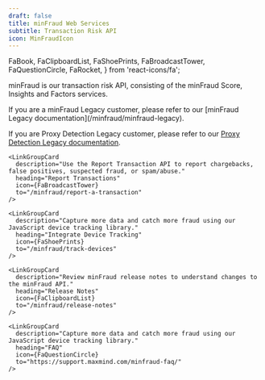 ```yaml
---
draft: false
title: minFraud Web Services
subtitle: Transaction Risk API
icon: MinFraudIcon
---
```


  FaBook,
  FaClipboardList,
  FaShoePrints,
  FaBroadcastTower,
  FaQuestionCircle,
  FaRocket,
} from 'react-icons/fa';

minFraud is our transaction risk API, consisting of the minFraud Score,
Insights and Factors services.

<Alert type="info">
  If you are a minFraud Legacy customer, please refer to our
  [minFraud Legacy documentation](/minfraud/minfraud-legacy).

  If you are Proxy Detection Legacy customer, please refer to our
  [Proxy Detection Legacy documentation](/proxy-detection).
</Alert>

<LinkGroupContainer>
  <LinkGroup heading="Guides">
    <LinkGroupCard
      description="Start evaluating your transactions by installing, configuring, and using a minFraud API client."
      heading="Evaluate a Transaction"
      icon={FaRocket}
      to="/minfraud/evaluate-a-transaction"
    />

    <LinkGroupCard
      description="Use the Report Transaction API to report chargebacks, false positives, suspected fraud, or spam/abuse."
      heading="Report Transactions"
      icon={FaBroadcastTower}
      to="/minfraud/report-a-transaction"
    />

    <LinkGroupCard
      description="Capture more data and catch more fraud using our JavaScript device tracking library."
      heading="Integrate Device Tracking"
      icon={FaShoePrints}
      to="/minfraud/track-devices"
    />
  </LinkGroup>

  <LinkGroup isCompact heading="Resources">
    <LinkGroupCard
      description="Learn about each minFraud service's request and response objects."
      heading="API Documentation"
      icon={FaBook}
      to="/minfraud/api-documentation"
    />

    <LinkGroupCard
      description="Review minFraud release notes to understand changes to the minFraud API."
      heading="Release Notes"
      icon={FaClipboardList}
      to="/minfraud/release-notes"
    />

    <LinkGroupCard
      description="Capture more data and catch more fraud using our JavaScript device tracking library."
      heading="FAQ"
      icon={FaQuestionCircle}
      to="https://support.maxmind.com/minfraud-faq/"
    />
  </LinkGroup>
</LinkGroupContainer>
